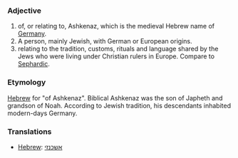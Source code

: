 ===Adjective===
# of, or relating to, Ashkenaz, which is the medieval Hebrew name of [[Germany]].
# A person, mainly Jewish, with German or European origins.
# relating to the tradition, customs, rituals and language shared by the Jews who were living under Christian rulers in Europe. Compare to [[Sephardic]].

===Etymology===

[[Hebrew]] for "of Ashkenaz". Biblical Ashkenaz was the son of Japheth and grandson of Noah. According to Jewish tradition, his descendants inhabited modern-days Germany.

===Translations===

*[[Hebrew]]: [[אשכנזי]]